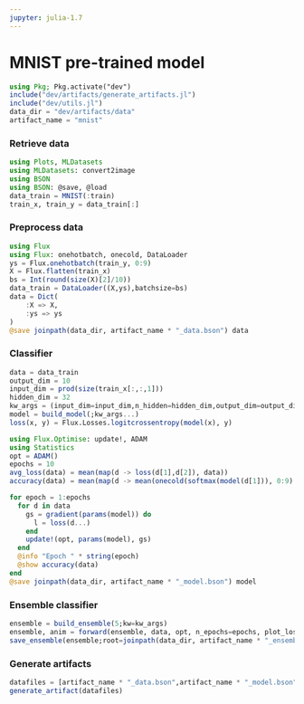 ```yaml
---
jupyter: julia-1.7
---
```


# MNIST pre-trained model

```julia
using Pkg; Pkg.activate("dev")
include("dev/artifacts/generate_artifacts.jl")
include("dev/utils.jl")
data_dir = "dev/artifacts/data"
artifact_name = "mnist"
```

### Retrieve data

```julia
using Plots, MLDatasets
using MLDatasets: convert2image
using BSON
using BSON: @save, @load
data_train = MNIST(:train)
train_x, train_y = data_train[:]
```

### Preprocess data

```julia
using Flux
using Flux: onehotbatch, onecold, DataLoader
ys = Flux.onehotbatch(train_y, 0:9)
X = Flux.flatten(train_x)
bs = Int(round(size(X)[2]/10))
data_train = DataLoader((X,ys),batchsize=bs)
data = Dict(
    :X => X,
    :ys => ys
)
@save joinpath(data_dir, artifact_name * "_data.bson") data
```

### Classifier

```julia
data = data_train
output_dim = 10
input_dim = prod(size(train_x[:,:,1]))
hidden_dim = 32
kw_args = (input_dim=input_dim,n_hidden=hidden_dim,output_dim=output_dim,batch_norm=true)
model = build_model(;kw_args...)
loss(x, y) = Flux.Losses.logitcrossentropy(model(x), y)

using Flux.Optimise: update!, ADAM
using Statistics
opt = ADAM()
epochs = 10
avg_loss(data) = mean(map(d -> loss(d[1],d[2]), data))
accuracy(data) = mean(map(d -> mean(onecold(softmax(model(d[1])), 0:9) .== onecold(d[2], 0:9)), data))

for epoch = 1:epochs
  for d in data
    gs = gradient(params(model)) do
      l = loss(d...)
    end
    update!(opt, params(model), gs)
  end
  @info "Epoch " * string(epoch)
  @show accuracy(data)
end
@save joinpath(data_dir, artifact_name * "_model.bson") model
```

### Ensemble classifier

```julia
ensemble = build_ensemble(5;kw=kw_args)
ensemble, anim = forward(ensemble, data, opt, n_epochs=epochs, plot_loss=false) # fit the ensemble
save_ensemble(ensemble;root=joinpath(data_dir, artifact_name * "_ensemble")) 
```

### Generate artifacts

```julia
datafiles = [artifact_name * "_data.bson",artifact_name * "_model.bson",artifact_name * "_ensemble"]
generate_artifact(datafiles)
```

